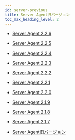 ```yaml
---
id: server-previous
title: Server Agent旧バージョン
toc_max_heading_level: 2
---
```


-   [Server Agent 2.2.6](server-2.2.6)

-   [Server Agent 2.2.5](server-2.2.5)

-   [Server Agent 2.2.4](server-2.2.4)

-   [Server Agent 2.2.3](server-2.2.3)

-   [Server Agent 2.2.2](server-2.2.2)

-   [Server Agent 2.2.1](server-2.2.1)

-   [Server Agent 2.2.0](server-2.2.0)

-   [Server Agent 2.1.9](server-2.1.9)

-   [Server Agent 2.1.8](server-2.1.8)

-   [Server Agent 2.1.7](server-2.1.7)

-   [Server Agent旧バージョン](https://deprecated-docs.whatap.io/kr/releasenotes/#server-agent-release-notes)
